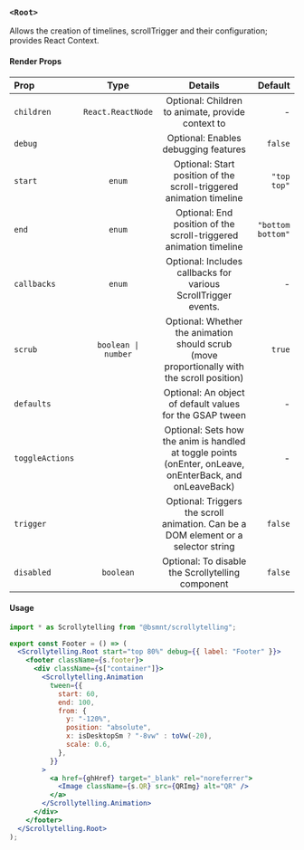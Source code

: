 
### `<Root>`

Allows the creation of timelines, scrollTrigger and their configuration; provides React Context.

#### Render Props

| Prop            |        Type         |                                                 Details                                                  |           Default |
| :-------------- | :-----------------: | :------------------------------------------------------------------------------------------------------: | ----------------: |
| `children`      |  `React.ReactNode`  |                            Optional: Children to animate, provide context to                             |                 - |
| `debug`         |                     |                                   Optional: Enables debugging features                                   |           `false` |
| `start`         |       `enum`        |                   Optional: Start position of the scroll-triggered animation timeline                    |       `"top top"` |
| `end`           |       `enum`        |                    Optional: End position of the scroll-triggered animation timeline                     | `"bottom bottom"` |
| `callbacks`     |       `enum`        |                      Optional: Includes callbacks for various ScrollTrigger events.                      |                 - |
| `scrub`         | `boolean \| number` |       Optional: Whether the animation should scrub (move proportionally with the scroll position)        |            `true` |
| `defaults`      |                     |                         Optional: An object of default values for the GSAP tween                         |                 - |
| `toggleActions` |                     | Optional: Sets how the anim is handled at toggle points (onEnter, onLeave, onEnterBack, and onLeaveBack) |                 - |
| `trigger`       |                     |            Optional: Triggers the scroll animation. Can be a DOM element or a selector string            |           `false` |
| `disabled`      |      `boolean`      |                            Optional: To disable the Scrollytelling component                             |           `false` |

#### Usage

```jsx copy
import * as Scrollytelling from "@bsmnt/scrollytelling";

export const Footer = () => (
  <Scrollytelling.Root start="top 80%" debug={{ label: "Footer" }}>
    <footer className={s.footer}>
      <div className={s["container"]}>
        <Scrollytelling.Animation
          tween={{
            start: 60,
            end: 100,
            from: {
              y: "-120%",
              position: "absolute",
              x: isDesktopSm ? "-8vw" : toVw(-20),
              scale: 0.6,
            },
          }}
        >
          <a href={ghHref} target="_blank" rel="noreferrer">
            <Image className={s.QR} src={QRImg} alt="QR" />
          </a>
        </Scrollytelling.Animation>
      </div>
    </footer>
  </Scrollytelling.Root>
);
```
